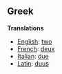 ==Greek==

'''Translations'''

*[[English]]: [[two]]
*[[French]]: [[deux]]
*[[Italian]]: [[due]]
*[[Latin]]: [[duus]]